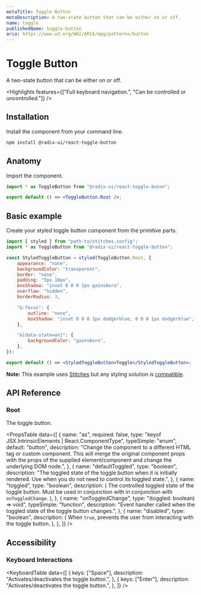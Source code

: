 ```yaml
---
metaTitle: Toggle Button
metaDescription: A two-state button that can be either on or off.
name: toggle
publishedName: toggle-button
aria: https://www.w3.org/WAI/ARIA/apg/patterns/button
---
```


# Toggle Button

<Description>A two-state button that can be either on or off.</Description>

<Highlights
	features={["Full keyboard navigation.", "Can be controlled or uncontrolled."]}
/>

## Installation

Install the component from your command line.

```bash
npm install @radix-ui/react-toggle-button
```

## Anatomy

Import the component.

```jsx
import * as ToggleButton from "@radix-ui/react-toggle-buton";

export default () => <ToggleButton.Root />;
```

## Basic example

Create your styled toggle button component from the primitive parts.

```jsx
import { styled } from "path-to/stitches.config";
import * as ToggleButton from "@radix-ui/react-toggle-button";

const StyledToggleButton = styled(ToggleButton.Root, {
	appearance: "none",
	backgroundColor: "transparent",
	border: "none",
	padding: "5px 10px",
	boxShadow: "inset 0 0 0 1px gainsboro",
	overflow: "hidden",
	borderRadius: 3,

	"&:focus": {
		outline: "none",
		boxShadow: "inset 0 0 0 1px dodgerblue, 0 0 0 1px dodgerblue",
	},

	"&[data-state=on]": {
		backgroundColor: "gainsboro",
	},
});

export default () => <StyledToggleButton>Toggle</StyledToggleButton>;
```

<Note>

**Note:** This example uses [Stitches](https://stitches.dev) but any styling solution is [compatible](/primitives/docs/guides/styling).

</Note>

## API Reference

### Root

The toggle button.

<PropsTable
	data={[
		{
			name: "as",
			required: false,
			type: "keyof JSX.IntrinsicElements | React.ComponentType<any>",
			typeSimple: "enum",
			default: "button",
			description:
				"Change the component to a different HTML tag or custom component. This will merge the original component props with the props of the supplied element/component and change the underlying DOM node.",
		},
		{
			name: "defaultToggled",
			type: "boolean",
			description:
				"The toggled state of the toggle button when it is initially rendered. Use when you do not need to control its toggled state.",
		},
		{
			name: "toggled",
			type: "boolean",
			description: (
				<span>
					The controlled toggled state of the toggle button. Must be used in
					conjunction with in conjunction with <Code>onToggledChange</Code>.
				</span>
			),
		},
		{
			name: "onToggledChange",
			type: "(toggled: boolean) => void",
			typeSimple: "function",
			description:
				"Event handler called when the toggled state of the toggle button changes.",
		},
		{
			name: "disabled",
			type: "boolean",
			description: (
				<span>
					When <Code>true</Code>, prevents the user from interacting with the
					toggle button.
				</span>
			),
		},
	]}
/>

## Accessibility

### Keyboard Interactions

<KeyboardTable
	data={[
		{
			keys: ["Space"],
			description: "Activates/deactivates the toggle button.",
		},
		{
			keys: ["Enter"],
			description: "Activates/deactivates the toggle button.",
		},
	]}
/>
